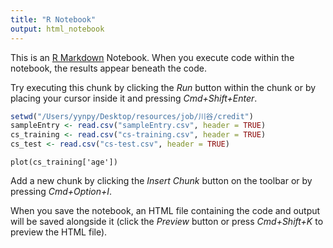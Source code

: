 ```yaml
---
title: "R Notebook"
output: html_notebook
---
```


This is an [R Markdown](http://rmarkdown.rstudio.com) Notebook. When you execute code within the notebook, the results appear beneath the code. 

Try executing this chunk by clicking the *Run* button within the chunk or by placing your cursor inside it and pressing *Cmd+Shift+Enter*. 

```r
setwd("/Users/yynpy/Desktop/resources/job/川谷/credit")
sampleEntry <- read.csv("sampleEntry.csv", header = TRUE)
cs_training <- read.csv("cs-training.csv", header = TRUE)
cs_test <- read.csv("cs-test.csv", header = TRUE)
```

```deal
plot(cs_training['age'])
```

Add a new chunk by clicking the *Insert Chunk* button on the toolbar or by pressing *Cmd+Option+I*.

When you save the notebook, an HTML file containing the code and output will be saved alongside it (click the *Preview* button or press *Cmd+Shift+K* to preview the HTML file).
